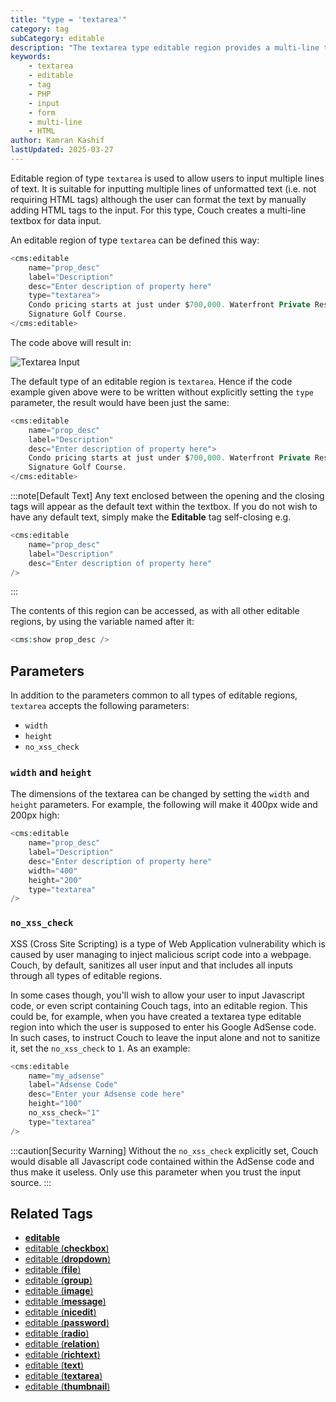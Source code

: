 ```yaml
---
title: "type = 'textarea'"
category: tag
subCategory: editable
description: "The textarea type editable region provides a multi-line textbox for users to input multiple lines of text, with optional HTML formatting support."
keywords:
    - textarea
    - editable
    - tag
    - PHP
    - input
    - form
    - multi-line
    - HTML
author: Kamran Kashif
lastUpdated: 2025-03-27
---
```


Editable region of type `textarea` is used to allow users to input multiple lines of text. It is suitable for inputting multiple lines of unformatted text (i.e. not requiring HTML tags) although the user can format the text by manually adding HTML tags to the input. For this type, Couch creates a multi-line textbox for data input.

An editable region of type `textarea` can be defined this way:

```php title="Basic Textarea Input"
<cms:editable
    name="prop_desc"
    label="Description"
    desc="Enter description of property here"
    type="textarea">
    Condo pricing starts at just under $700,000. Waterfront Private Residences. Jack Nicklaus
    Signature Golf Course.
</cms:editable>
```

The code above will result in:

![Textarea Input](../../../../assets/img/contents/editable-textarea.gif "Multi-line text input field")

The default type of an editable region is `textarea`. Hence if the code example given above were to be written without explicitly setting the `type` parameter, the result would have been just the same:

```php title="Default Type Example"
<cms:editable
    name="prop_desc"
    label="Description"
    desc="Enter description of property here">
    Condo pricing starts at just under $700,000. Waterfront Private Residences. Jack Nicklaus
    Signature Golf Course.
</cms:editable>
```

:::note[Default Text]
Any text enclosed between the opening and the closing tags will appear as the default text within the textbox. If you do not wish to have any default text, simply make the **Editable** tag self-closing e.g.

```php title="Empty Textarea"
<cms:editable 
    name="prop_desc" 
    label="Description" 
    desc="Enter description of property here" 
/>
```
:::

The contents of this region can be accessed, as with all other editable regions, by using the variable named after it:

```php title="Displaying Content"
<cms:show prop_desc />
```

## Parameters

In addition to the parameters common to all types of editable regions, `textarea` accepts the following parameters:

- `width`
- `height`
- `no_xss_check`

### `width` and `height`

The dimensions of the textarea can be changed by setting the `width` and `height` parameters. For example, the following will make it 400px wide and 200px high:

```php title="Setting Dimensions"
<cms:editable 
    name="prop_desc" 
    label="Description"
    desc="Enter description of property here"
    width="400"
    height="200"
    type="textarea"
/>
```

### `no_xss_check`

XSS (Cross Site Scripting) is a type of Web Application vulnerability which is caused by user managing to inject malicious script code into a webpage. Couch, by default, sanitizes all user input and that includes all inputs through all types of editable regions.

In some cases though, you'll wish to allow your user to input Javascript code, or even script containing Couch tags, into an editable region. This could be, for example, when you have created a textarea type editable region into which the user is supposed to enter his Google AdSense code. In such cases, to instruct Couch to leave the input alone and not to sanitize it, set the `no_xss_check` to `1`. As an example:

```php title="Disabling XSS Check" "no_xss_check="1""
<cms:editable 
    name="my_adsense" 
    label="Adsense Code" 
    desc="Enter your Adsense code here"
    height="100"
    no_xss_check="1"
    type="textarea"
/>
```

:::caution[Security Warning]
Without the `no_xss_check` explicitly set, Couch would disable all Javascript code contained within the AdSense code and thus make it useless. Only use this parameter when you trust the input source.
:::

## Related Tags

- [**editable**](../../editable/)
- [editable (**checkbox**)](../checkbox/)
- [editable (**dropdown**)](../dropdown/)
- [editable (**file**)](../file/)
- [editable (**group**)](../group/)
- [editable (**image**)](../image/)
- [editable (**message**)](../message/)
- [editable (**nicedit**)](../nicedit/)
- [editable (**password**)](../password/)
- [editable (**radio**)](../radio/)
- [editable (**relation**)](../relation/)
- [editable (**richtext**)](../richtext/)
- [editable (**text**)](../text/)
- [editable (**textarea**)](../textarea/)
- [editable (**thumbnail**)](../thumbnail/)
